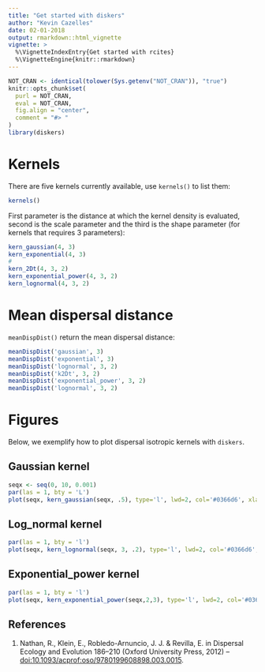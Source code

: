 ```yaml
---
title: "Get started with diskers"
author: "Kevin Cazelles"
date: 02-01-2018
output: rmarkdown::html_vignette
vignette: >
  %\VignetteIndexEntry{Get started with rcites}
  %\VignetteEngine{knitr::rmarkdown}
---
```



```r
NOT_CRAN <- identical(tolower(Sys.getenv("NOT_CRAN")), "true")
knitr::opts_chunk$set(
  purl = NOT_CRAN,
  eval = NOT_CRAN,
  fig.align = "center",
  comment = "#> "
)
library(diskers)
```


# Kernels

There are five kernels currently available, use `kernels()` to list them:

```r
kernels()
```

First parameter is the distance at which the kernel density is evaluated,
second is the scale parameter and the third is the shape parameter (for kernels that requires 3 parameters):

```r
kern_gaussian(4, 3)
kern_exponential(4, 3)
#
kern_2Dt(4, 3, 2)
kern_exponential_power(4, 3, 2)
kern_lognormal(4, 3, 2)
```

# Mean dispersal distance

`meanDispDist()` return the mean dispersal distance:

```r
meanDispDist('gaussian', 3)
meanDispDist('exponential', 3)
meanDispDist('lognormal', 3, 2)
meanDispDist('k2Dt', 3, 2)
meanDispDist('exponential_power', 3, 2)
meanDispDist('lognormal', 3, 2)
```


# Figures

Below, we exemplify how to plot dispersal isotropic kernels with `diskers`.

## Gaussian kernel

```r
seqx <- seq(0, 10, 0.001)
par(las = 1, bty = 'L')
plot(seqx, kern_gaussian(seqx, .5), type='l', lwd=2, col='#0366d6', xlab='Distance', ylab='Density')
```

## Log_normal kernel

```r
par(las = 1, bty = 'l')
plot(seqx, kern_lognormal(seqx, 3, .2), type='l', lwd=2, col='#0366d6', xlab='Distance', ylab='Density')
```

## Exponential_power kernel

```r
par(las = 1, bty = 'l')
plot(seqx, kern_exponential_power(seqx,2,3), type='l', lwd=2, col='#0366d6', xlab='Distance', ylab='Density')
```


## References

1. Nathan, R., Klein, E., Robledo-Arnuncio, J. J. & Revilla, E. in Dispersal
Ecology and Evolution 186–210 (Oxford University Press, 2012) -- [doi:10.1093/acprof:oso/9780199608898.003.0015](https://doi.org/10.1093/acprof:oso/9780199608898.003.0015).
